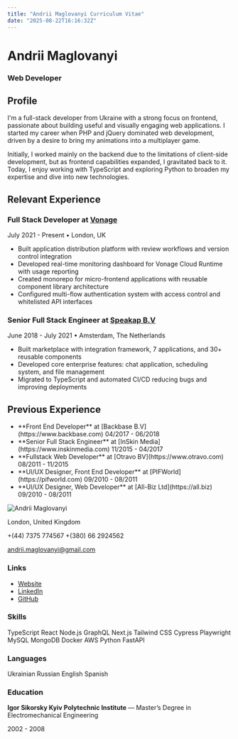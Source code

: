 ```yaml
---
title: "Andrii Maglovanyi Curriculum Vitae"
date: "2025-08-22T16:16:32Z"
---
```


<div className="grid grid-cols-7 gap-8">
<div className="col-span-5 p-1">

# Andrii Maglovanyi

### Web Developer

<div className="h-1" />

## <User className="mb-1.5 inline-block" strokeWidth={2.5} size={24} /> Profile

I'm a full-stack developer from Ukraine with a strong focus on frontend, passionate about building useful and visually engaging web applications. I started my career when PHP and jQuery dominated web development, driven by a desire to bring my animations into a multiplayer game.

Initially, I worked mainly on the backend due to the limitations of client-side development, but as frontend capabilities expanded, I gravitated back to it. Today, I enjoy working with TypeScript and exploring Python to broaden my expertise and dive into new technologies.

## <BriefcaseBusiness className="mb-1.5 inline-block" strokeWidth={2.5} size={24} /> Relevant Experience

<div className="h-2" />

<div className="rounded-lg bg-gradient-to-r from-primary to-secondary p-[1px]">
<div className="rounded-lg bg-surface px-6 py-1">

### Full Stack Developer at [Vonage](https://www.vonage.com)

<span className="bg-surface-tint rounded px-2 py-1 text-sm">July 2021 - Present</span> &bull;
<span className="bg-surface-tint rounded px-2 py-1 text-sm">London, UK</span>

- Built application distribution platform with review workflows and version control integration
- Developed real-time monitoring dashboard for Vonage Cloud Runtime with usage reporting
- Created monorepo for micro-frontend applications with reusable component library architecture
- Configured multi-flow authentication system with access control and whitelisted API interfaces

</div>
</div>

### Senior Full Stack Engineer at [Speakap B.V](https://www.speakap.com)

<span className="bg-surface-tint rounded px-2 py-1 text-sm">June 2018 - July 2021</span> &bull;
<span className="bg-surface-tint rounded px-2 py-1 text-sm">Amsterdam, The Netherlands</span>

- Built marketplace with integration framework, 7 applications, and 30+ reusable components
- Developed core enterprise features: chat application, scheduling system, and file management
- Migrated to TypeScript and automated CI/CD reducing bugs and improving deployments

## <History className="mb-1.5 inline-block" strokeWidth={2.5} size={24} /> Previous Experience

- <div className="flex items-center justify-between">
    <span>**Front End Developer** at [Backbase B.V](https://www.backbase.com)</span>
    <span className="ml-auto text-sm">04/2017 - 06/2018</span>
  </div>
- <div className="flex items-center justify-between">
    <span>**Senior Full Stack Engineer** at [InSkin Media](https://www.inskinmedia.com)</span>
    <span className="ml-auto text-sm">11/2015 - 04/2017</span>
  </div>
- <div className="flex items-center justify-between">
    <span>**Fullstack Web Developer** at [Otravo BV](https://www.otravo.com)</span>
    <span className="ml-auto text-sm">08/2011 - 11/2015</span>
  </div>
- <div className="flex items-center justify-between">
    <span>**UI/UX Designer, Front End Developer** at [PIFWorld](https://pifworld.com)</span>
    <span className="ml-auto text-sm">09/2010 - 08/2011</span>
  </div>
- <div className="flex items-center justify-between">
    <span>**UI/UX Designer, Web Developer** at [All-Biz Ltd](https://all.biz)</span>
    <span className="ml-auto text-sm">09/2010 - 08/2011</span>
  </div>

</div>
<div className="col-span-2 p-1">

<img className="rounded-4xl object-cover" src="/static/me.webp" alt="Andrii Maglovanyi" />

London, United Kingdom

<span className="block">+(44) 7375 774567</span>
<span className="block">+(380) 66 2924562</span>

[andrii.maglovanyi@gmail.com](mailto:andrii.maglovanyi@gmail.com)

### <Link className="mb-1 inline-block" strokeWidth={2} size={20} /> Links

- [Website](https://mandrii.com)
- [LinkedIn](https://bit.ly/2r09XF8)
- [GitHub](https://bit.ly/40AqCy3)

### <BicepsFlexed className="mb-1 inline-block" strokeWidth={2} size={20} /> Skills

<div className="flex flex-wrap gap-2">
  <span className="bg-primary text-surface rounded px-2 py-1 text-sm">TypeScript</span>
  <span className="bg-primary text-surface rounded px-2 py-1 text-sm">React</span>
  <span className="bg-primary text-surface rounded px-2 py-1 text-sm">Node.js</span>
  <span className="bg-primary text-surface rounded px-2 py-1 text-sm">GraphQL</span>
  <span className="bg-primary text-surface rounded px-2 py-1 text-sm">Next.js</span>
  <span className="bg-primary/45 text-on-surface rounded px-2 py-1 text-sm">Tailwind CSS</span>
  <span className="bg-primary/45 text-on-surface rounded px-2 py-1 text-sm">Cypress</span>
  <span className="bg-primary/45 text-on-surface rounded px-2 py-1 text-sm">Playwright</span>
  <span className="bg-primary/45 text-on-surface rounded px-2 py-1 text-sm">MySQL</span>
  <span className="bg-primary/45 text-on-surface rounded px-2 py-1 text-sm">MongoDB</span>
  <span className="bg-primary/20 text-on-surface rounded px-2 py-1 text-sm">Docker</span>
  <span className="bg-primary/20 text-on-surface rounded px-2 py-1 text-sm">AWS</span>
  <span className="bg-primary/20 text-on-surface rounded px-2 py-1 text-sm">Python</span>
  <span className="bg-primary/20 text-on-surface rounded px-2 py-1 text-sm">FastAPI</span>
</div>

### <Languages className="mb-1 inline-block" strokeWidth={2} size={20} /> Languages

<div className="flex flex-wrap gap-2">
  <span className="bg-primary text-surface rounded px-2 py-1 text-sm">Ukrainian</span>
  <span className="bg-primary text-surface rounded px-2 py-1 text-sm">Russian</span>
  <span className="bg-primary/45 text-on-surface rounded px-2 py-1 text-sm">English</span>
  <span className="bg-primary/20 text-on-surface rounded px-2 py-1 text-sm">Spanish</span>
</div>

<div className="h-4" />

### <GraduationCap strokeWidth={2} className="mb-1 inline-block" size={20} /> Education

**Igor Sikorsky Kyiv Polytechnic Institute** — Master’s Degree in Electromechanical Engineering

<span className="bg-surface-tint rounded px-2 py-1 text-sm">2002 - 2008</span>

</div>
</div>
